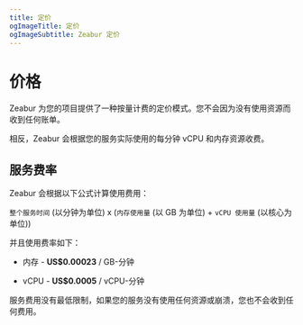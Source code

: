 ```yaml
---
title: 定价
ogImageTitle: 定价
ogImageSubtitle: Zeabur 定价
---
```


# 价格

Zeabur 为您的项目提供了一种按量计费的定价模式。您不会因为没有使用资源而收到任何账单。

相反，Zeabur 会根据您的服务实际使用的每分钟 vCPU 和内存资源收费。

## 服务费率

Zeabur 会根据以下公式计算使用费用：
  
`整个服务时间` (以分钟为单位) x (`内存使用量` (以 GB 为单位) + `vCPU 使用量` (以核心为单位))

并且使用费率如下：

- 内存 - **US$0.00023** / GB-分钟

- vCPU - **US$0.0005** / vCPU-分钟

服务费用没有最低限制，如果您的服务没有使用任何资源或崩溃，您也不会收到任何费用。